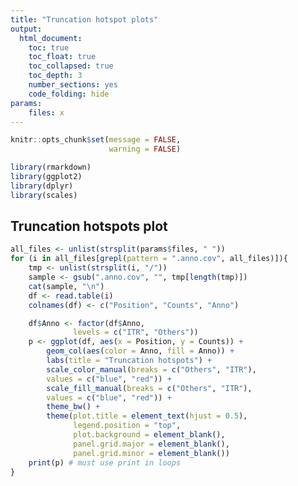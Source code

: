 ```yaml
---
title: "Truncation hotspot plots"
output:
  html_document:
    toc: true
    toc_float: true
    toc_collapsed: true
    toc_depth: 3
    number_sections: yes
    code_folding: hide
params:
    files: x
---
```


```r
knitr::opts_chunk$set(message = FALSE,
                      warning = FALSE)
```

```r
library(rmarkdown)
library(ggplot2)
library(dplyr)
library(scales)
```


## Truncation hotspots plot
```r
all_files <- unlist(strsplit(params$files, " "))
for (i in all_files[grepl(pattern = ".anno.cov", all_files)]){
    tmp <- unlist(strsplit(i, "/"))
    sample <- gsub(".anno.cov", "", tmp[length(tmp)])
    cat(sample, "\n")
    df <- read.table(i)
    colnames(df) <- c("Position", "Counts", "Anno")

    df$Anno <- factor(df$Anno,
              levels = c("ITR", "Others"))
    p <- ggplot(df, aes(x = Position, y = Counts)) +
        geom_col(aes(color = Anno, fill = Anno)) +
        labs(title = "Truncation hotspots") +
        scale_color_manual(breaks = c("Others", "ITR"),
        values = c("blue", "red")) +
        scale_fill_manual(breaks = c("Others", "ITR"),
        values = c("blue", "red")) +
        theme_bw() +
        theme(plot.title = element_text(hjust = 0.5),
              legend.position = "top",
              plot.background = element_blank(),
              panel.grid.major = element_blank(),
              panel.grid.minor = element_blank())
    print(p) # must use print in loops
}
```
